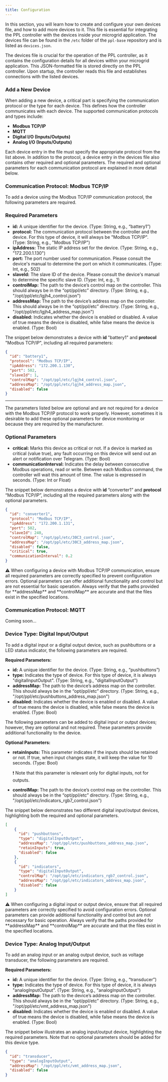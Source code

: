 ```yaml
---
title: Configuration
---
```


In this section, you will learn how to create and configure your own devices file, and how to add more devices to it. This file is essential for integrating the PPL controller with the devices inside your microgrid application. The devices file can be found in the `/etc` folder of the `ppl-base` repository and is listed as `devices.json`.

The devices file is crucial for the operation of the PPL controller, as it contains the configuration details for all devices within your microgrid application. This JSON-formatted file is stored directly on the PPL controller. Upon startup, the controller reads this file and establishes connections with the listed devices.

### Add a New Device

When adding a new device, a critical part is specifying the communication protocol or the type for each device. This defines how the controller communicates with each device. The supported communication protocols and types include:

- **Modbus TCP/IP**
- **MQTT**
- **Digital I/O (Inputs/Outputs)**
- **Analog I/O (Inputs/Outputs)**

Each device entry in the file must specify the appropriate protocol from the list above. In addition to the protocol, a device entry in the devices file also contains other required and optional parameters. The required and optional parameters for each communication protocol are explained in more detail below.

### **Communication Protocol: Modbus TCP/IP**

To add a device using the Modbus TCP/IP communication protocol, the following parameters are required.

### **Required Parameters**

- **id:** A unique identifier for the device. (Type: String, e.g., “battery1”)
- **protocol:** The communication protocol between the controller and the device. For this type of device, it will always be "Modbus TCP/IP". (Type: String, e.g., "Modbus TCP/IP")
- **ipAddress:** The static IP address set for the device. (Type: String, e.g., "172.200.1.130")
- **port:** The port number used for communication. Please consult the device's manual to determine the port on which it communicates. (Type: Int, e.g., 502)
- **slaveId:** The slave ID of the device. Please consult the device's manual to determine the specific slave ID. (Type: Int, e.g., 1)
- **controlMap:** The path to the device’s control map on the controller. This should always be in the “opt/ppl/etc” directory. (Type: String, e.g., "/opt/ppl/etc/lgjh4_control.json")
- **addressMap:** The path to the device’s address map on the controller. This should always be in the “opt/ppl/etc” directory. (Type: String, e.g., "/opt/ppl/etc/lgjh4_address_map.json")
- **disabled:** Indicates whether the device is enabled or disabled. A value of true means the device is disabled, while false means the device is enabled. (Type: Bool)

The snippet below demonstrates a device with **id** "battery1" and **protocol** "Modbus TCP/IP", including all required parameters:

```json
{
  "id": "battery1",
  "protocol": "Modbus TCP/IP",
  "ipAddress": "172.200.1.130",
  "port": 502,
  "slaveId": 1,
  "controlMap": "/opt/ppl/etc/lgjh4_control.json",
  "addressMap": "/opt/ppl/etc/lgjh4_address_map.json",
  "disabled": false
}
```

---

The parameters listed below are optional and are not required for a device with the Modbus TCP/IP protocol to work properly. However, sometimes it is desirable to add these optional parameters for device monitoring or because they are required by the manufacturer.

### **Optional Parameters**

- **critical:** Marks this device as critical or not. If a device is marked as critical (value true), any fault occurring on this device will send out an alert or notification over Telegram. (Type: Bool)
- **communicationInterval:** Indicates the delay between consecutive Modbus operations, read or write. Between each Modbus command, the controller will wait this amount of time. The value is expressed in seconds. (Type: Int or Float)

The snippet below demonstrates a device with **id** “converter1” and **protocol** “Modbus TCP/IP”, including all the required parameters along with the optional parameters.

```json
{
  "id": "converter1",
  "protocol": "Modbus TCP/IP",
  "ipAddress": "172.200.1.131",
  "port": 502,
  "slaveId": 240,
  "controlMap": "/opt/ppl/etc/30C3_control.json",
  "addressMap": "/opt/ppl/etc/30C3_address_map.json",
  "disabled": false,
  "critical": true,
  "communicationInterval": 0.2
}
```

<aside>
⚠️ When configuring a device with Modbus TCP/IP communication, ensure all required parameters are correctly specified to prevent configuration errors. Optional parameters can offer additional functionality and control but are not essential for basic operation. Always verify that the paths provided for **addressMap** and **controlMap** are accurate and that the files exist in the specified locations.

</aside>

### Communication Protocol: MQTT

Coming soon…

### Device Type: Digital Input/Output

To add a digital input or a digital output device, such as pushbuttons or a LED status indicator, the following parameters are required.

**Required Parameters:**

- **id:** A unique identifier for the device. (Type: String, e.g., “pushbuttons”)
- **type:** Indicates the type of device. For this type of device, it is always "digitalInputOutput". (Type: String, e.g., "digitalInputOutput")
- **addressMap:** The path to the device’s address map on the controller. This should always be in the “opt/ppl/etc” directory. (Type: String, e.g., "/opt/ppl/etc/pushbuttons_address_map.json")
- **disabled:** Indicates whether the device is enabled or disabled. A value of true means the device is disabled, while false means the device is enabled. (Type: Bool)

The following parameters can be added to digital input or output devices; however, they are optional and not required. These parameters provide additional functionality to the device.

**Optional Parameters:**

- **retainInputs:** This parameter indicates if the inputs should be retained or not. If true, when input changes state, it will keep the value for 10 seconds. (Type: Bool)
    
    <aside>
    ❗ Note that this parameter is relevant only for digital inputs, not for outputs.
    
    </aside>
    
- **controlMap:** The path to the device’s control map on the controller. This should always be in the “opt/ppl/etc” directory. (Type: String, e.g., "/opt/ppl/etc/indicators_rgb7_control.json")

The snippet below demonstrates two different digital input/output devices, highlighting both the required and optional parameters.

```json
[
	{
	  "id": "pushbuttons",
	  "type": "digitalInputOutput",
	  "addressMap": "/opt/ppl/etc/pushbuttons_address_map.json",
	  "retainInputs": true,
	  "disabled": false
	},
	{
	  "id": "indicators",
	  "type": "digitalInputOutput",
	  "controlMap": "/opt/ppl/etc/indicators_rgb7_control.json",
	  "addressMap": "/opt/ppl/etc/indicators_address_map.json",
	  "disabled": false
	}
]
```

<aside>
⚠️ When configuring a digital input or output device, ensure that all required parameters are correctly specified to avoid configuration errors. Optional parameters can provide additional functionality and control but are not necessary for basic operation. Always verify that the paths provided for **addressMap** and **controlMap** are accurate and that the files exist in the specified locations.

</aside>

### Device Type: Analog Input/Output

To add an analog input or an analog output device, such as voltage transducer, the following parameters are required.

**Required Parameters:**

- **id:** A unique identifier for the device. (Type: String, e.g., “transducer”)
- **type:** Indicates the type of device. For this type of device, it is always "analogInputOutput". (Type: String, e.g., "analogInputOutput")
- **addressMap:** The path to the device’s address map on the controller. This should always be in the “opt/ppl/etc” directory. (Type: String, e.g., "/opt/ppl/etc/vmt_address_map.json")
- **disabled:** Indicates whether the device is enabled or disabled. A value of true means the device is disabled, while false means the device is enabled. (Type: Bool)

The snippet below illustrates an analog input/output device, highlighting the required parameters. Note that no optional parameters should be added for this device type.

```json
{
  "id": "transducer",
  "type": "analogInputOutput",
  "addressMap": "/opt/ppl/etc/vmt_address_map.json",
  "disabled": false
}
```